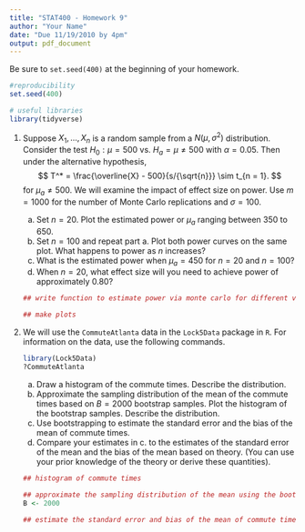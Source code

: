 ```yaml
---
title: "STAT400 - Homework 9"
author: "Your Name"
date: "Due 11/19/2010 by 4pm"
output: pdf_document
---
```


Be sure to `set.seed(400)` at the beginning of your homework.

```r
#reproducibility
set.seed(400)
```

```r
# useful libraries
library(tidyverse)
```

1. Suppose $X_1, \dots, X_n$ is a random sample from a $N(\mu, \sigma^2)$ distribution. Consider the test $H_0: \mu = 500$ vs. $H_a = \mu \not= 500$ with $\alpha = 0.05$. Then under the alternative hypothesis,
    $$
    T^* = \frac{\overline{X} - 500}{s/{\sqrt{n}}} \sim t_{n = 1}.
    $$
    for $\mu_a \not= 500$. We will examine the impact of effect size on power. Use $m = 1000$ for the number of Monte Carlo replications and $\sigma = 100$.
    
    a. Set $n = 20$. Plot the estimated power or $\mu_a$ ranging between $350$ to $650$.
    b. Set $n = 100$ and repeat part a. Plot both power curves on the same plot. What happens to power as $n$ increases?
    c. What is the estimated power when $\mu_a = 450$ for $n = 20$ and $n = 100$?
    d. When $n = 20$, what effect size will you need to achieve power of approximately $0.80$?
    
    ```r
    ## write function to estimate power via monte carlo for different values of n and mu_a
    
    ## make plots
    
    ```
    
2. We will use the `CommuteAtlanta` data in the `Lock5Data` package in `R`. For information on the data, use the following commands.
    
    ```r
    library(Lock5Data)
    ?CommuteAtlanta
    ```
    
    a. Draw a histogram of the commute times. Describe the distribution.
    b. Approximate the sampling distribution of the mean of the commute times based on $B = 2000$ bootstrap samples. Plot the histogram of the bootstrap samples. Describe the distribution.
    c. Use bootstrapping to estimate the standard error and the bias of the mean of commute times.
    d. Compare your estimates in c. to the estimates of the standard error of the mean and the bias of the mean based on theory. (You can use your prior knowledge of the theory or derive these quantities).
    
    ```r
    ## histogram of commute times
    
    ## approximate the sampling distribution of the mean using the bootstrap
    B <- 2000
    
    ## estimate the standard error and bias of the mean of commute times
    
    ```